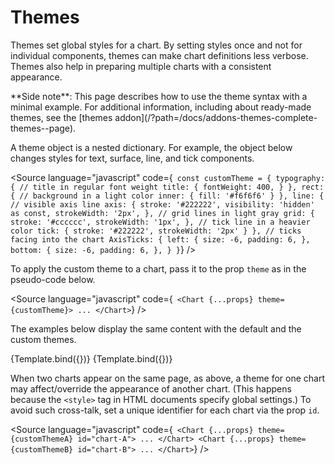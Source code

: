
<Meta title="Core/Themes" />

# Themes

Themes set global styles for a chart.
By setting styles once and not for individual components, themes can make chart definitions less verbose.
Themes also help in preparing multiple charts with a consistent appearance.

<div className="sidenote">
    **Side note**: This page describes how to use the theme syntax with a minimal example. For
    additional information, including about ready-made themes, see the [themes
    addon](/?path=/docs/addons-themes-complete-themes--page).
</div>

A theme object is a nested dictionary. For example, the object below changes styles
for text, surface, line, and tick components.

<Source
    language="javascript"
    code={`
const customTheme = {
  typography: {
    // title in regular font weight
    title: {
      fontWeight: 400,
    }
  },
  rect: {
    // background in a light color
    inner: {
      fill: '#f6f6f6'
    }
  },
  line: {
    // visible axis line
    axis: {
        stroke: '#222222',
        visibility: 'hidden' as const,
        strokeWidth: '2px',
    },
    // grid lines in light gray
    grid: {
      stroke: '#cccccc',
      strokeWidth: '1px',
    },
    // tick line in a heavier color
    tick: {
      stroke: '#222222',
      strokeWidth: '2px'
    }
  },
  // ticks facing into the chart
  AxisTicks: {
    left: {
        size: -6,
        padding: 6,
    },
    bottom: {
        size: -6,
        padding: 6,
    },
  }
}`}
/>

To apply the custom theme to a chart, pass it to the prop `theme` as in the pseudo-code below.

<Source
    language="javascript"
    code={`
<Chart {...props} theme={customTheme}>
  ...
</Chart>`}
/>

The examples below display the same content with the default and the custom themes.

<Canvas>
    <Story
        name="default"
        args={{
            id: 'default-theme',
        }}
        component={ChartWithAxisGrid}
        decorators={[DivDecorator]}
    >
        {Template.bind({})}
    </Story>
    <Story
        name="custom"
        args={{
            id: 'custom-theme',
            theme: customTheme,
        }}
        component={ChartWithAxisGrid}
        decorators={[DivDecorator]}
    >
        {Template.bind({})}
    </Story>
</Canvas>

When two charts appear on the same page, as above, a theme for one chart may affect/override the appearance of another chart.
(This happens because the `<style>` tag in HTML documents specify global settings.)
To avoid such cross-talk, set a unique identifier for each chart via the prop `id`.

<Source
    language="javascript"
    code={`
<Chart {...props} theme={customThemeA} id="chart-A">
  ...
</Chart>
<Chart {...props} theme={customThemeB} id="chart-B">
  ...
</Chart>`}
/>
